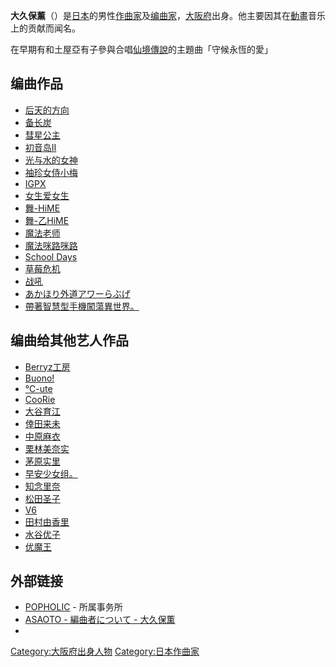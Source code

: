 {{BLP unsourced|time=2020-04-03T00:11:34+00:00}}
{{Infobox Musician
| Name = 大久保薰
| Img = 
| Img_capt = 
| Img_size = 
| Landscape = 
| Background = non_performing_personnel
| native_name = 大久保 薫
| native_name_lang = ja
| Birth_name =
| Alias = 
| Blood =
| School_background = 
| Born = {{Birth date and age|1972|12|24}}
| Died = 
| Origin = {{JPN}}[[大阪府|大阪府]]
| Instrument = [[電子琴|電子琴]]
| Genre = [[J-POP|J-POP]]、[[動畫歌曲|動畫歌曲]]、[[偶像_(日本)|偶像]]
| Occupation = [[作曲家|作曲家]]、[[編曲家|編曲家]]、[[键盘手|键盘手]]
| Years_active = 
| Label =
| Production = 
| Associated_acts = 
| Influences = 
| URL = 
| Current_members = 
| Past_members =
}}
{{Japanese|japanese=大久保 薫|kana=おおくぼ かおる|romaji=Ōkubo Kaoru}}
'''大久保薰'''（{{bd|1972年|12月24日|catIdx=Okubo Kaoru}}）是[[日本|日本]]的男性[[作曲家|作曲家]]及[[编曲|编曲家]]，[[大阪府|大阪府]]出身。他主要因其在[[動畫|動畫]]音乐上的贡献而闻名。

在早期有和土屋亞有子參與合唱[[仙境傳說|仙境傳說]]的主題曲「守候永恆的愛」

==编曲作品==
* [[后天的方向|后天的方向]]
* [[备长炭_(漫画)|备长炭]]
* [[彗星公主_(动画)|彗星公主]]
* [[初音岛II|初音岛II]]
* [[光与水的女神|光与水的女神]]
* [[袖珍女侍小梅|袖珍女侍小梅]]
* [[IGPX|IGPX]]
* [[女生爱女生|女生爱女生]]
* [[舞-HiME|舞-HiME]]
* [[舞-乙HiME|舞-乙HiME]]
* [[魔法老师_(动画)|魔法老师]]
* [[魔法咪路咪路|魔法咪路咪路]]
* [[School_Days|School Days]]
* [[草莓危机|草莓危机]]
* [[战吼|战吼]]
* [[あかほり外道アワーらぶげ|あかほり外道アワーらぶげ]]
* [[帶著智慧型手機闖蕩異世界。|帶著智慧型手機闖蕩異世界。]]

==编曲给其他艺人作品==
*[[Berryz工房|Berryz工房]]
*[[Buono!|Buono!]]
*[[℃-ute|℃-ute]]
*[[CooRie|CooRie]]
*[[大谷育江|大谷育江]]
*[[倖田来未|倖田来未]]
*[[中原麻衣|中原麻衣]]
*[[栗林美奈实|栗林美奈实]]
*[[茅原实里|茅原实里]]
*[[早安少女组。|早安少女组。]]
*[[知念里奈|知念里奈]]
*[[松田圣子|松田圣子]]
*[[V6_(偶像团体)|V6]]
*[[田村由香里|田村由香里]]
*[[水谷优子|水谷优子]]
*[[优魔王|优魔王]]

==外部链接==
* [http://popholic.jp/ POPHOLIC] {{Wayback|url=http://popholic.jp/ |date=20210205142649 }} - 所属事务所
* [https://web.archive.org/web/20091001132148/http://www.asaoto.com/arrange/okubo.html ASAOTO - 編曲者について - 大久保薫]
* {{ann|people|10170}}

{{Authority control}}
{{DEFAULTSORT:Okubo, Kaoru}}
[[Category:大阪府出身人物|Category:大阪府出身人物]]
[[Category:日本作曲家|Category:日本作曲家]]
{{musician-stub}}